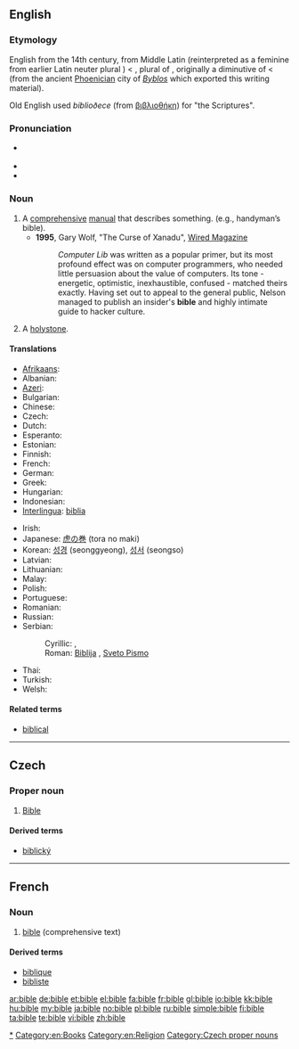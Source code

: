 {{also|Bible}}
==English==
{{wikipedia|Bible}}

===Etymology===
English from the 14th century, from Middle Latin {{term|biblia||book|lang=la}} (reinterpreted as a feminine from earlier Latin neuter plural {{term|biblia||books|lang=la}}) < {{etyl|grc}} {{term|βιβλία||books|tr=biblia|lang=grc}}, plural of {{term|βιβλίον||small book|tr=biblion|lang=grc}}, originally a diminutive of {{term|βίβλος||book|tr=biblos|lang=grc}} < {{term|βύβλος||papyrus|tr=bublos|lang=grc}} (from the ancient [[Phoenicia]]n city of ''[[Byblos]]'' which exported this writing material).

Old English used ''biblioðece'' (from [[βιβλιοθήκη]]) for "the Scriptures".

===Pronunciation===
* {{a|UK|US}} {{IPA|/ˈbaɪbəl/}}
* {{audio|en-us-bible.ogg|Audio (US)}}
* {{rhymes|aɪbəl}}

===Noun===
{{en-noun}}

# A [[comprehensive]] [[manual]] that describes something. (e.g., handyman’s bible).
#* '''1995''', Gary Wolf, "The Curse of Xanadu", [http://www.wired.com/wired/archive/3.06/xanadu.html?pg=8&topic= Wired Magazine]
#*: ''Computer Lib'' was written as a popular primer, but its most profound effect was on computer programmers, who needed little persuasion about the value of computers. Its tone - energetic, optimistic, inexhaustible, confused - matched theirs exactly. Having set out to appeal to the general public, Nelson managed to publish an insider's '''bible''' and highly intimate guide to hacker culture.
# {{nautical}} A [[holystone]].

====Translations====
{{trans-top|comprehensive manual}}
* [[Afrikaans]]: {{t|af|Bybel|xs=Afrikaans}}
* Albanian: {{t|sq|Bibël|f|xs=Albanian}}
* [[Azeri]]: {{t-|az|bible|xs=Azeri}}
* Bulgarian: {{t+|bg|библия}}
* Chinese: {{t-|cmn|圣经|tr=shèngjīng|sc=Hani}}
* Czech: {{t-|cs|bible|f}}
* Dutch: {{t|nl|bijbel}}
* Esperanto: {{t-|eo|Biblio|xs=Esperanto}}
* Estonian: {{t|et|piibel}}
* Finnish: {{t+|fi|raamattu}}
* French: {{t+|fr|Bible|f}}
* German: {{t+|de|Bibel|f}}
* Greek: {{t+|el|βιβλίο|tr=biblίο}}
* Hungarian: {{t+|hu|biblia}}
* Indonesian: {{t+|id|Alkitab|xs=Indonesian}}
* [[Interlingua]]: [[biblia]]
{{trans-mid}}
* Irish: {{t|ga|bíobla|f|xs=Irish}}
* Japanese: [[虎の巻]] (tora no maki)
* Korean: [[성경]] (seonggyeong), [[성서]] (seongso)
* Latvian: {{t|lv|Bībele|f|xs=Latvian}}
* Lithuanian: {{t-|lt|Biblija|f|xs=Lithuanian}}
* Malay: {{t-|ms|Alkitab|xs=Malay}}
* Polish: {{t+|pl|Biblia|f}}
* Portuguese: {{t+|pt|Bíblia|f}}
* Romanian: {{t+|ro|Biblie|f}}
* Russian: {{t+|ru|библия|f|tr=bíblija}}
* Serbian:
*: Cyrillic: {{t+|sr|Библија|f|sc=Cyrl}}, {{t-|sr|Свето Писмо|n|sc=Cyrl}}
*: Roman: [[Biblija]] {{f}}, [[Sveto Pismo]] {{n}}
* Thai: {{t|th|คัมภีร์ไบเบิล|tr=Khạmp̣hīr̒ bịbeil}}
* Turkish: {{t|tr|İncil}}
* Welsh: {{t|cy|Beibl}}
{{trans-bottom}}

====Related terms====
* [[biblical]]

[[Category:en:Bible|*]]
[[Category:en:Books]]
[[Category:en:Religion]]

----

==Czech==

===Proper noun===
{{cs-noun|g=f}}

# [[Bible]]

====Derived terms====
* [[biblický]]

[[Category:Czech proper nouns]]

----

==French==

===Noun===
{{fr-noun|f}}

# [[bible#English|bible]] (comprehensive text)

====Derived terms====
* [[biblique]]
* [[bibliste]]

[[ar:bible]]
[[de:bible]]
[[et:bible]]
[[el:bible]]
[[fa:bible]]
[[fr:bible]]
[[gl:bible]]
[[io:bible]]
[[kk:bible]]
[[hu:bible]]
[[my:bible]]
[[ja:bible]]
[[no:bible]]
[[pl:bible]]
[[ru:bible]]
[[simple:bible]]
[[fi:bible]]
[[ta:bible]]
[[te:bible]]
[[vi:bible]]
[[zh:bible]]